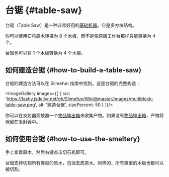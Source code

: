 
# 台锯 {#table-saw}

台锯（Table Saw）是一种非常好用的[基础机器](/Basic-Machines)。它是多方块结构。

你可以使用它将原木转换为 8 个木板，而不是像原版工作台那样只能转换为 4 个。

台锯也可以将 1 个木板转换为 4 个木棍。

## 如何建造台锯 {#how-to-build-a-table-saw}

台锯的建造方法可以在 Slimefun 指南中找到。这是台锯的完整构造：

<ImageGallery images={[
  {
    src: 'https://fastly.jsdelivr.net/gh/Slimefun/Wiki@master/images/multiblock-table-saw.png',
    alt: '建造台锯',
    sizePercent: 50
  }
]}/>

你可以在发射器旁放置一个[物品输出箱](/Output-Chest)来收集产物。如果没有[物品输出箱](/Output-Chest)，产物将保留在发射器中。

## 如何使用台锯 {#how-to-use-the-smeltery}

手上拿着原木，然后右键点击切石机即可。

台锯支持切割所有类型的原木，包括去皮原木。同样的，所有类型的木板也都可以被切割。
